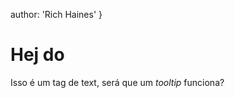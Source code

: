    author: 'Rich Haines'
}


# Hej do

Isso é um tag de text, será que um *<Popover content="Hej do">tooltip</Popover>* funciona?